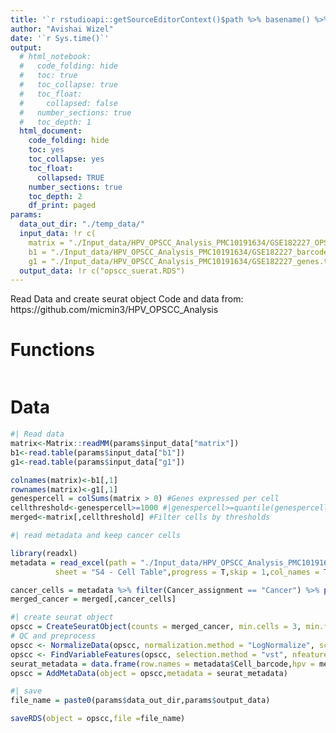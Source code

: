 ```yaml
---
title: '`r rstudioapi::getSourceEditorContext()$path %>% basename() %>% gsub(pattern = "\\.Rmd",replacement = "")`' 
author: "Avishai Wizel"
date: '`r Sys.time()`'
output:
  # html_notebook:
  #   code_folding: hide
  #   toc: true
  #   toc_collapse: true
  #   toc_float:
  #     collapsed: false
  #   number_sections: true
  #   toc_depth: 1
  html_document: 
    code_folding: hide
    toc: yes
    toc_collapse: yes
    toc_float: 
      collapsed: TRUE
    number_sections: true
    toc_depth: 2
    df_print: paged
params: 
  data_out_dir: "./temp_data/" 
  input_data: !r c(
    matrix = "./Input_data/HPV_OPSCC_Analysis_PMC10191634/GSE182227_OPSCC.mtx.gz",
    b1 = "./Input_data/HPV_OPSCC_Analysis_PMC10191634/GSE182227_barcodes.txt.gz",
    g1 = "./Input_data/HPV_OPSCC_Analysis_PMC10191634/GSE182227_genes.txt.gz")
  output_data: !r c("opscc_suerat.RDS")
---
```



Read Data and create seurat object
Code and data from: https://github.com/micmin3/HPV_OPSCC_Analysis

# Functions

```r
```

# Data

```r
#| Read data
matrix<-Matrix::readMM(params$input_data["matrix"])
b1<-read.table(params$input_data["b1"])
g1<-read.table(params$input_data["g1"])
```

```r
colnames(matrix)<-b1[,1]
rownames(matrix)<-g1[,1]
genespercell = colSums(matrix > 0) #Genes expressed per cell
cellthreshold<-genespercell>=1000 #|genespercell>=quantile(genespercell,0.4)#Local and global complexity threshold
merged<-matrix[,cellthreshold] #Filter cells by thresholds
```

```r
#| read metadata and keep cancer cells

library(readxl)
metadata = read_excel(path = "./Input_data/HPV_OPSCC_Analysis_PMC10191634/NIHMS1892753-supplement-Supp_Tables.xlsx",
          sheet = "S4 - Cell Table",progress = T,skip = 1,col_names = T)

cancer_cells = metadata %>% filter(Cancer_assignment == "Cancer") %>% pull(Cell_barcode)
merged_cancer = merged[,cancer_cells]
```


```r
#| create seurat object 
opscc = CreateSeuratObject(counts = merged_cancer, min.cells = 3, min.features = 200)
# QC and preprocess
opscc <- NormalizeData(opscc, normalization.method = "LogNormalize", scale.factor = 10000)
opscc <- FindVariableFeatures(opscc, selection.method = "vst", nfeatures = 5000)
seurat_metadata = data.frame(row.names = metadata$Cell_barcode,hpv = metadata$HPV, patient=metadata$Patient)
opscc = AddMetaData(object = opscc,metadata = seurat_metadata)
```



```r
#| save
file_name = paste0(params$data_out_dir,params$output_data)

saveRDS(object = opscc,file =file_name)
```